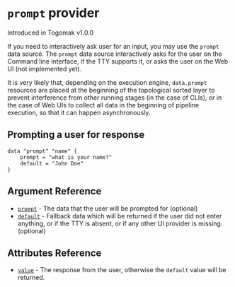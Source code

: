 

# `prompt` provider

<Callout type="info" emoji="ℹ️">
  Introduced in Togomak v1.0.0
</ Callout >


If you need to interactively ask user for an input, you may use 
the `prompt` data source. 
The `prompt` data source interactively asks for the user 
on the Command line interface, if the TTY supports it, or
asks the user on the Web UI (not implemented yet).

It is very likely that, depending on the execution engine, 
`data.prompt` resources are placed at the beginning of the 
topological sorted layer to prevent interference from other 
running stages (in the case of CLIs), or in the case of 
Web UIs to collect all data in the beginning of pipeline 
execution, so that it can happen asynchronously. 

## Prompting a user for response 

```hcl 
data "prompt" "name" {
    prompt = "what is your name?"
    default = "John Doe"
}
```

## Argument Reference 
* [`prompt`](#prompt) - The data that the user will be prompted for (optional)
* [`default`](#default) - Fallback data which will be returned if the user did not enter anything, or if the 
TTY is absent, or if any other UI provider is missing. (optional)


## Attributes Reference 

* [`value`](#value) - The response from the user, otherwise the `default` value will be returned.

